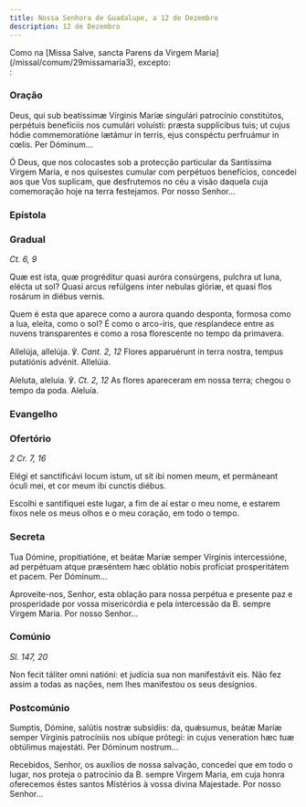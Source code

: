 ```yaml
---
title: Nossa Senhora de Guadalupe, a 12 de Dezembro
description: 12 de Dezembro
---
```


<aside>
  Como na [Missa Salve, sancta Parens da Virgem
  Maria](/missal/comum/29missamaria3), excepto:
</aside>
:

### Oração

<div class="side-by-side not-content">

Deus, qui sub beatíssimæ Vírginis Maríæ singulári patrocínio constitútos, perpétuis benefíciis nos cumulári voluísti: præsta supplícibus tuis; ut cujus hódie commemoratióne lætámur in terris, ejus conspéctu perfruámur in cœlis. Per Dóminum...

Ó Deus, que nos colocastes sob a protecção particular da Santíssima Virgem Maria, e nos quisestes cumular com perpétuos benefícios, concedei aos que Vos suplicam, que desfrutemos no céu a visão daquela cuja comemoração hoje na terra festejamos. Por nosso Senhor...

</div>

### Epístola


<LinkCard
  href="/missal/santos/07-16-1#epístola"
  title="B. Virgem Maria do Monte Carmelo"
/>

### Gradual

<em>Ct. 6, 9</em>

<div class="side-by-side not-content">

Quæ est ista, quæ progréditur quasi auróra consúrgens, pulchra ut luna, elécta ut sol? Quasi arcus refúlgens inter nebulas glóriæ, et quasi flos rosárum in diébus vernis.

Quem é esta que aparece como a aurora quando desponta, formosa como a lua, eleita, como o sol? É como o arco-íris, que resplandece entre as nuvens transparentes e como a rosa florescente no tempo da primavera.

Allelúja, allelúja. ℣. <em>Cant. 2, 12</em> Flores apparuérunt in terra nostra, tempus putatiónis advénit. Allelúia.

Aleluta, aleluia. ℣. <em>Ct. 2, 12</em> As flores apareceram em nossa terra; chegou o tempo da poda. Aleluía.

</div>

### Evangelho

<LinkCard
  href="/missal/santos/07-02#evangelho"
  title="Visitação da B. Virgem Maria"
/>

### Ofertório

<em>2 Cr. 7, 16</em>

<div class="side-by-side not-content">

Elégi et sanctificávi locum istum, ut sit ibi nomen meum, et permáneant óculi mei, et cor meum ibi cunctis diébus.

Escolhi e santifiquei este lugar, a fim de aí estar o meu nome, e estarem fixos nele os meus olhos e o meu coração, em todo o tempo.

</div>

### Secreta

<div class="side-by-side not-content">

Tua Dómine, propitiatióne, et beátæ Maríæ semper Vírginis intercessióne, ad perpétuam atque præséntem hæc oblátio nobis profíciat prosperitátem et pacem. Per Dóminum...

Aproveite-nos, Senhor, esta oblação para nossa perpétua e presente paz e prosperidade por vossa misericórdia e pela íntercessão da B. sempre Virgem Maria. Por nosso Senhor...

</div>

### Comúnio

<em>Sl. 147, 20</em>

<div class="side-by-side not-content">

Non fecit táliter omni natióni: et judícia sua non manifestávit eis. Não fez assim a todas as nações, nem lhes manifestou os seus desígnios.

</div>

### Postcomúnio

<div class="side-by-side not-content">

Sumptis, Dómine, salútis nostræ subsídiis: da, quǽsumus, beátæ Maríæ semper Vírginis patrocíniis nos ubíque prótegi: in cujus veneration hæc tuæ obtúlimus majestáti. Per Dóminum nostrum...

Recebidos, Senhor, os auxílios de nossa salvação, concedei que em todo o lugar, nos proteja o patrocínio da B. sempre Virgem Maria, em cuja honra oferecemos êstes santos Místérios à vossa divina Majestade. Por nosso Senhor...

</div>
